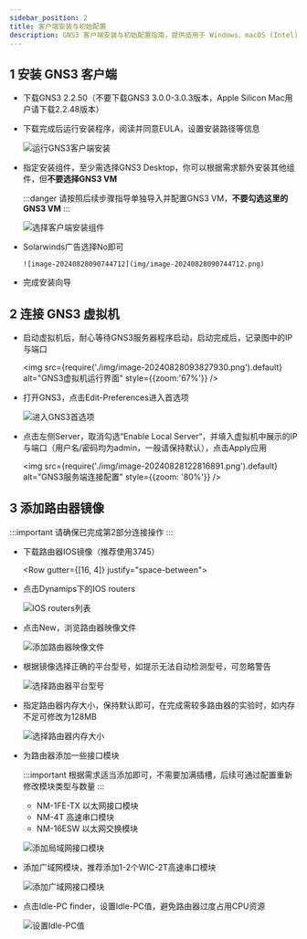 ```yaml
---
sidebar_position: 2
title: 客户端安装与初始配置
description: GNS3 客户端安装与初始配置指南，提供适用于 Windows、macOS (Intel) 和 macOS (Apple Silicon) 的 GNS3 客户端下载链接及安装步骤，并包含版本选择建议和已知问题提醒。
---
```



## 1 安装 GNS3 客户端

<Alert message="GNS3 3.0.0-3.0.3无法正确获取Idle PC，会导致卡死，如不慎安装，请卸载客户端与虚拟机后重新安装较老或更新版本" type="error" showIcon />

* 下载GNS3 2.2.50（不要下载GNS3 3.0.0-3.0.3版本，Apple Silicon Mac用户请下载2.2.48版本）

    <Tabs className="unique-tabs"  groupId="operating-systems">
        <TabItem value="Windows">
            <Row gutter={[16, 4]} justify="space-between">
                <Col xs={24} sm={12}>
                    <FileCard link="https://oss.zjucomp.net/GNS3-2.2.50-all-in-one.exe" name="本站镜像源" size={109551360} file_type="cloud"/>
                </Col>
                <Col xs={24} sm={12}>
                    <FileCard link="https://github.com/GNS3/gns3-gui/releases" name="Github官方仓库" size={117268057} file_type="github"/>
                </Col>
            </Row>
        </TabItem>
        <TabItem value="macOS (Intel)">
            <Row gutter={[16, 4]} justify="space-between">
                <Col xs={24} sm={12}>
                    <FileCard link="https://oss.zjucomp.net/GNS3-2.2.50.dmg" name="本站镜像源" size={117268057} file_type="cloud"/>
                </Col>
                <Col xs={24} sm={12}>
                    <FileCard link="https://github.com/GNS3/gns3-gui/releases" name="Github官方仓库" size={117268057} file_type="github"/>
                </Col>
            </Row>
        </TabItem>
        <TabItem value="macOS (Apple Silicon)">
            <Row gutter={[16, 4]} justify="space-between">
                <Col xs={24} sm={12}>
                    <FileCard link="https://oss.zjucomp.net/GNS3-2.2.48.dmg" name="本站镜像源" size={75917281} file_type="cloud"/>
                </Col>
                <Col xs={24} sm={12}>
                    <FileCard link="https://github.com/GNS3/gns3-gui/releases" name="Github官方仓库" size={75917281} file_type="github"/>
                </Col>
            </Row>
        </TabItem>
    </Tabs>

* 下载完成后运行安装程序，阅读并同意EULA，设置安装路径等信息

  ![运行GNS3客户端安装](img/image-20240828090553451.png)

* 指定安装组件，至少需选择GNS3 Desktop，你可以根据需求额外安装其他组件，但**不要选择GNS3 VM**

    :::danger 请按照后续步骤指导单独导入并配置GNS3 VM，**不要勾选这里的GNS3 VM**
    :::

  ![选择客户端安装组件](img/image-20240828090704816.png)

* Solarwinds广告选择No即可

      ![image-20240828090744712](img/image-20240828090744712.png)

* 完成安装向导

## 2 连接 GNS3 虚拟机

* 启动虚拟机后，耐心等待GNS3服务器程序启动，启动完成后，记录图中的IP与端口

  <img src={require('./img/image-20240828093827930.png').default} alt="GNS3虚拟机运行界面" style={{zoom:'67%'}} />

* 打开GNS3，点击Edit-Preferences进入首选项

  ![进入GNS3首选项](img/image-20240828122730965.png)

* 点击左侧Server，取消勾选“Enable Local Server“，并填入虚拟机中展示的IP与端口（用户名/密码均为admin，一般请保持默认），点击Apply应用

  <img src={require('./img/image-20240828122816891.png').default} alt="GNS3服务端连接配置" style={{zoom: '80%'}} />



## 3 添加路由器镜像

:::important 请确保已完成第2部分连接操作
:::

* 下载路由器IOS镜像（推荐使用3745）

    <Row gutter={[16, 4]} justify="space-between">
        <Col xs={24} sm={12}>
            <FileCard link="https://oss.zjucomp.net/c3745-adventerprisek.124-25d.bin" name="Cisco 3745" size={39900084} file_type="cloud"/>
        </Col>
        <Col xs={24} sm={12}>
            <FileCard link="https://oss.zjucomp.net/cisco2-c3725.bin" name="Cisco 3725" size={22674684} file_type="cloud"/>
        </Col>
        <Col xs={24} sm={12}>
            <FileCard link="https://oss.zjucomp.net/c3660-jk9o3s-mz.124-15.T5.bin" name="Cisco 3660" size={90835908} file_type="cloud"/>
        </Col>
    </Row>

* 点击Dynamips下的IOS routers

  ![IOS routers列表](img/image-20231107192237416.png)

* 点击New，浏览路由器映像文件

  ![添加路由器映像文件](img/image-20240913022000397.png)

* 根据镜像选择正确的平台型号，如提示无法自动检测型号，可忽略警告

  ![选择路由器平台型号](img/image-20240913022106638.png)

* 指定路由器内存大小，保持默认即可，在完成需较多路由器的实验时，如内存不足可修改为128MB

  ![选择路由器内存大小](img/image-20240913022146059.png)

* 为路由器添加一些接口模块

    :::important 根据需求适当添加即可，不需要加满插槽，后续可通过配置重新修改模块类型与数量
    :::

  * NM-1FE-TX 以太网接口模块
  * NM-4T 高速串口模块
  * NM-16ESW 以太网交换模块

  ![添加局域网接口模块](img/image-20240913022232614.png)

* 添加广域网模块，推荐添加1-2个WIC-2T高速串口模块

  ![添加广域网接口模块](img/image-20240913022457023.png)

* 点击Idle-PC finder，设置Idle-PC值，避免路由器过度占用CPU资源

  ![设置Idle-PC值](img/image-20240913022603939.png)

